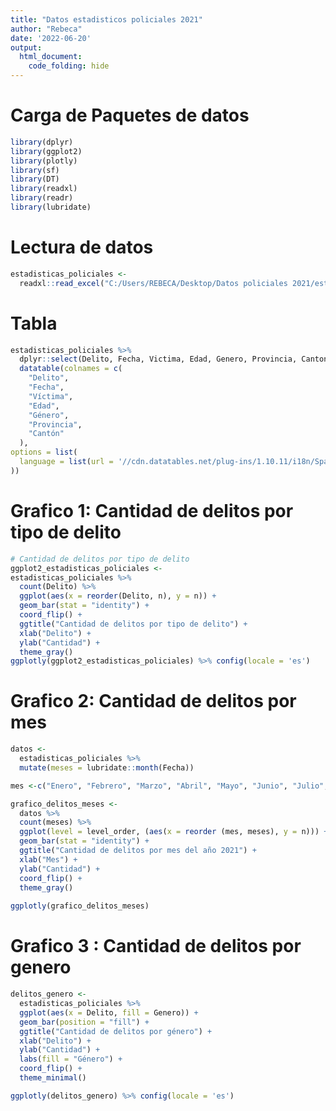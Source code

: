 ---
title: "Datos estadisticos policiales 2021"
author: "Rebeca"
date: '2022-06-20'
output: 
  html_document:
    code_folding: hide
---

# Carga de Paquetes de datos

```{r carga paquetes, message = FALSE}
library(dplyr)
library(ggplot2)
library(plotly)
library(sf)
library(DT)
library(readxl)
library(readr)
library(lubridate)
```

# Lectura de datos

```{r lectura de datos,  message = FALSE}
estadisticas_policiales <-
  readxl::read_excel("C:/Users/REBECA/Desktop/Datos policiales 2021/estadisticaspoliciales2021.xls")
```

# Tabla

```{r tabla,  message = FALSE }
estadisticas_policiales %>%
  dplyr::select(Delito, Fecha, Victima, Edad, Genero, Provincia, Canton) %>%
  datatable(colnames = c(
    "Delito",
    "Fecha",
    "Víctima",
    "Edad",
    "Género",
    "Provincia",
    "Cantón"
  ),
options = list(
  language = list(url = '//cdn.datatables.net/plug-ins/1.10.11/i18n/Spanish.json')
))
```
# Grafico 1: Cantidad de delitos por tipo de delito
```{r grafico 1, message = FALSE  }
# Cantidad de delitos por tipo de delito
ggplot2_estadisticas_policiales <-
estadisticas_policiales %>%
  count(Delito) %>%
  ggplot(aes(x = reorder(Delito, n), y = n)) +
  geom_bar(stat = "identity") +
  coord_flip() +
  ggtitle("Cantidad de delitos por tipo de delito") +
  xlab("Delito") +
  ylab("Cantidad") +
  theme_gray() 
ggplotly(ggplot2_estadisticas_policiales) %>% config(locale = 'es')
```

# Grafico 2: Cantidad de delitos por mes
```{r}
datos <-
  estadisticas_policiales %>%
  mutate(meses = lubridate::month(Fecha))

mes <-c("Enero", "Febrero", "Marzo", "Abril", "Mayo", "Junio", "Julio", "Agosto", "Setiembre", "Octubre", "Noviembre")
```

```{r}
grafico_delitos_meses <-
  datos %>%
  count(meses) %>%
  ggplot(level = level_order, (aes(x = reorder (mes, meses), y = n))) +
  geom_bar(stat = "identity") +
  ggtitle("Cantidad de delitos por mes del año 2021") +
  xlab("Mes") +
  ylab("Cantidad") +
  coord_flip() +
  theme_gray() 
  
ggplotly(grafico_delitos_meses)
```

# Grafico 3 : Cantidad de delitos por genero 
```{r}
delitos_genero <-
  estadisticas_policiales %>%
  ggplot(aes(x = Delito, fill = Genero)) +
  geom_bar(position = "fill") +
  ggtitle("Cantidad de delitos por género") +
  xlab("Delito") +
  ylab("Cantidad") +
  labs(fill = "Género") +
  coord_flip() +
  theme_minimal()

ggplotly(delitos_genero) %>% config(locale = 'es')
```










